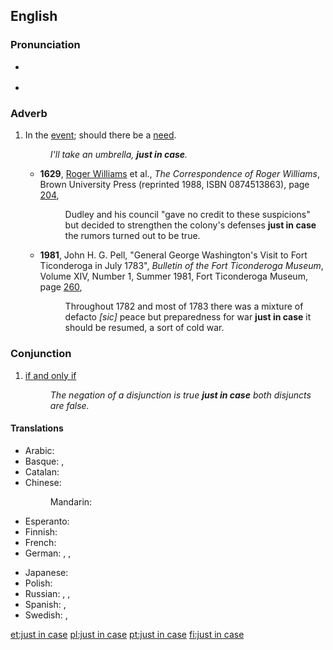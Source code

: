 {{was wotd|2007|December|17}}
{{also|in case}}
==English==

===Pronunciation===
* {{a|RP|US}} {{IPA|/ˌdʒʌst ɪn ˈkeɪs/|lang=en}}
* {{audio|en-us-just in case.ogg|Audio (US)|lang=en}}

===Adverb===
{{en-adv|head=[[just]] [[in case]]|-}}

# {{context|idiomatic|lang=en}} In the [[event]]; should there be a [[need]].
#: ''I'll take an umbrella, '''just in case'''.''
#* '''1629''', [[w:Roger Williams (theologian)|Roger Williams]] et al., ''The Correspondence of Roger Williams'', Brown University Press (reprinted 1988, ISBN 0874513863), page [http://books.google.com/books?q=%22correspondence+of+roger+williams%22+%22just+in+case%22&btnG=Search+Books 204],
#*: Dudley and his council "gave no credit to these suspicions" but decided to strengthen the colony's defenses '''just in case''' the rumors turned out to be true.
#* '''1981''', John H. G. Pell, "General George Washington's Visit to Fort Ticonderoga in July 1783", ''Bulletin of the Fort Ticonderoga Museum'', Volume XIV, Number 1, Summer 1981, Fort Ticonderoga Museum, page [http://books.google.com/books?id=6iE8AAAAIAAJ&pg=PA260&dq=%22just+in+case%22+date:1821-1830&lr=&as_brr=0 260],
#*: Throughout 1782 and most of 1783 there was a mixture of defacto ''[sic]'' peace but preparedness for war '''just in case''' it should be resumed, a sort of cold war.

===Conjunction===
{{en-conjunction|head=[[just]] [[in]] [[case]]}}

# {{context|logic|lang=en}} [[if and only if]]
#: ''The negation of a disjunction is true '''just in case''' both disjuncts are false.''

====Translations====
{{trans-top|in the event}}
* Arabic: {{t|ar|تحسبا|tr=taḥasuban|sc=Arab}}
* Basque: {{t|eu|badaezpada}}, {{t|eu|badaezpada ere}}
* Catalan: {{t+|ca|per si de cas}}
* Chinese:
*: Mandarin: {{t+|cmn|以防萬一|sc=Hani}}
* Esperanto: {{t|eo|divenprove}}
* Finnish: {{t|fi|varalta}}
* French: {{t+|fr|au cas où}}
* German: {{t|de|für alle Fälle}}, {{t+|de|sicherheitshalber}}, {{t+|de|vorsichtshalber}}
{{trans-mid}}
* Japanese: {{t|ja|念のため|tr=nen no tame}}
* Polish: {{t+|pl|na wszelki wypadek}}
* Russian: {{t+|ru|на вся́кий слу́чай}}, {{t|ru|на вся́кий пожа́рный слу́чай}}, {{t|ru|на вся́кий пожа́рный}}
* Spanish: {{t|es|por si acaso}}, {{t|es|por si las moscas}}
* Swedish: {{t|sv|bara utifall att}}, {{t|sv|bara i fall att}}
{{trans-bottom}}

[[et:just in case]]
[[pl:just in case]]
[[pt:just in case]]
[[fi:just in case]]